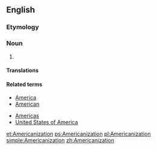{{also|americanization}}
==English==

===Etymology===
{{suffix|Americanize|ation|lang=en}}

===Noun===
{{en-noun}}

# {{alternative spelling of|Americanisation|lang=en}}

====Translations====
{{trans-see|Americanisation}}

====Related terms====
{{rel-top|terms related to Americanization}}
* [[America]]
* [[American]]
{{rel-mid}}
* [[Americas]]
* [[United States of America]]
{{rel-bottom}}

[[et:Americanization]]
[[ps:Americanization]]
[[pl:Americanization]]
[[simple:Americanization]]
[[zh:Americanization]]